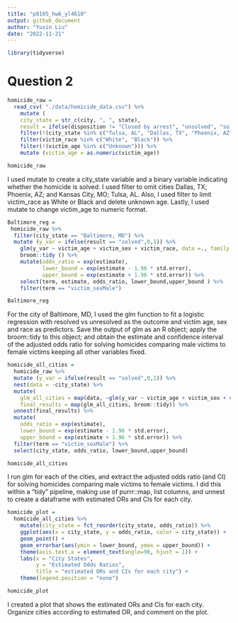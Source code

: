 ```yaml
---
title: "p8105_hw6_yl4610"
output: github_document
author: "Yuxin Liu"
date: "2022-11-21"
---
```


```r
library(tidyverse)
```

# Question 2
```r
homicide_raw = 
  read_csv( "./data/homicide_data.csv") %>% 
    mutate (
    city_state = str_c(city, ", ", state),
    result = ifelse(disposition != "Closed by arrest", "unsolved", "solved")) %>% 
    filter(!(city_state %in% c("Tulsa, AL", "Dallas, TX", "Phoenix, AZ", "Kansas City, MO"))) %>% 
    filter(victim_race %in% c("White", "Black")) %>% 
    filter(!(victim_age %in% c("Unknown"))) %>% 
    mutate (victim_age = as.numeric(victim_age))

homicide_raw 
```
I used mutate to create a city_state variable and a binary variable indicating whether the homicide is solved. I used filter to omit cities Dallas, TX; Phoenix, AZ; and Kansas City, MO; Tulsa, AL. Also, I used filter to limit victim_race as White or Black and delete unknown age. Lastly, I used mutate to change victim_age to numeric format.

```r
Baltimore_reg = 
 homicide_raw %>% 
  filter(city_state == "Baltimore, MD") %>%
  mutate (y_var = ifelse(result == "solved",0,1)) %>% 
    glm(y_var ~ victim_age + victim_sex + victim_race, data =., family = 'binomial'(link='logit')) %>% 
    broom::tidy () %>% 
    mutate(odds_ratio = exp(estimate),
           lower_bound = exp(estimate - 1.96 * std.error),
           upper_bound = exp(estimate + 1.96 * std.error)) %>% 
    select(term, estimate, odds_ratio, lower_bound,upper_bound ) %>% 
    filter(term == "victim_sexMale") 

Baltimore_reg
```
For the city of Baltimore, MD, I used the glm function to fit a logistic regression with resolved vs unresolved as the outcome and victim age, sex and race as predictors. Save the output of glm as an R object; apply the broom::tidy to this object; and obtain the estimate and confidence interval of the adjusted odds ratio for solving homicides comparing male victims to female victims keeping all other variables fixed.

```r
homicide_all_cities = 
  homicide_raw %>% 
  mutate (y_var = ifelse(result == "solved",0,1)) %>%
  nest(data = -city_state) %>% 
  mutate(
    glm_all_cities = map(data, ~glm(y_var ~ victim_age + victim_sex + victim_race, data = ., family = 'binomial'(link='logit'))),
    final_results = map(glm_all_cities, broom::tidy)) %>% 
  unnest(final_results) %>% 
  mutate(
    odds_ratio = exp(estimate),
    lower_bound = exp(estimate - 1.96 * std.error),
    upper_bound = exp(estimate + 1.96 * std.error)) %>% 
  filter(term == "victim_sexMale") %>% 
  select(city_state, odds_ratio, lower_bound,upper_bound) 

homicide_all_cities
```
I run glm for each of the cities, and extract the adjusted odds ratio (and CI) for solving homicides comparing male victims to female victims. I did this within a “tidy” pipeline, making use of purrr::map, list columns, and unnest to create a dataframe with estimated ORs and CIs for each city.

```r
homicide_plot = 
  homicide_all_cities %>% 
    mutate(city_state = fct_reorder(city_state, odds_ratio)) %>% 
    ggplot(aes(x = city_state, y = odds_ratio, color = city_state)) + 
    geom_point() + 
    geom_errorbar(aes(ymin = lower_bound, ymax = upper_bound)) + 
    theme(axis.text.x = element_text(angle=90, hjust = 1)) + 
    labs(x = "City States",
         y = "Estimated Odds Ratios",
         title = "estimated ORs and CIs for each city") +
    theme(legend.position = "none") 

homicide_plot
```

I created a plot that shows the estimated ORs and CIs for each city. Organize cities according to estimated OR, and comment on the plot.


